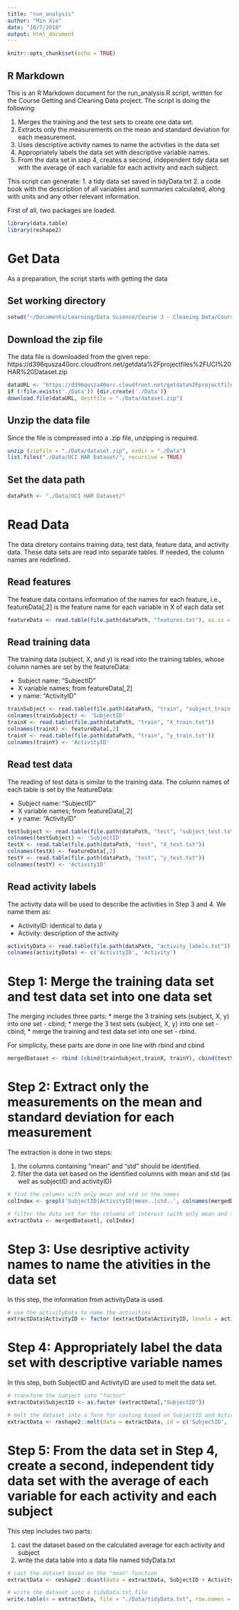 ```yaml
---
title: "run_analysis"
author: "Min Xie"
date: "10/7/2018"
output: html_document
---
```


```r
knitr::opts_chunk$set(echo = TRUE)
```

## R Markdown

This is an R Markdown document for the run_analysis.R script, written for the Course Getting and Cleaning Data project. The script is doing the following:

1. Merges the training and the test sets to create one data set.
2. Extracts only the measurements on the mean and standard deviation for each measurement.
3. Uses descriptive activity names to name the activities in the data set
4. Appropriately labels the data set with descriptive variable names.
5. From the data set in step 4, creates a second, independent tidy data set with the average of each variable for each activity and each subject.

This script can generate: 
1. a tidy data set saved in tidyData.txt 
2. a code book with the description of all variables and summaries calculated, along with units and any other relevant information.

First of all, two packages are loaded. 

```r
library(data.table)
library(reshape2)
```

# Get Data 
As a preparation, the script starts with getting the data


## Set working directory 
```r
setwd("~/Documents/Learning/Data Science/Course 3 - Cleaning Data/CourseraGettingAndCleaningData")
```
## Download the zip file 
The data file is downloaded from the given repo: https://d396qusza40orc.cloudfront.net/getdata%2Fprojectfiles%2FUCI%20HAR%20Dataset.zip 
```r
dataURL <- "https://d396qusza40orc.cloudfront.net/getdata%2Fprojectfiles%2FUCI%20HAR%20Dataset.zip"
if (!file.exists('./Data')) {dir.create('./Data')}
download.file(dataURL, destfile = "./Data/dataset.zip")
```
## Unzip the data file 
Since the file is compressed into a .zip file, unzipping is required. 
```r
unzip (zipfile = "./Data/dataset.zip", exdir = "./Data")
list.files("./Data/UCI HAR Dataset/", recursive = TRUE)
```
## Set the data path 
```r
dataPath <- "./Data/UCI HAR Dataset/"
```
# Read Data                          
The data diretory contains training data, test data, feature data, and activity data. These data sets are read into separate tables. If needed, the column names are redefined. 



## Read features
The feature data contains information of the names for each feature, i.e., featureData[,2] is the feature name for each variable in X of each data set 

```r
featureData <- read.table(file.path(dataPath, "features.txt"), as.is = TRUE)
```
## Read training data 
The training data (subject, X, and y) is read into the training tables, whose column names are set by the featureData:

* Subject name: "SubjectID"
* X variable names; from featureData[,2]
* y name: "ActivityID"

```r
trainSubject <- read.table(file.path(dataPath, "train", "subject_train.txt"))
colnames(trainSubject) <- 'SubjectID'
trainX <- read.table(file.path(dataPath, "train", "X_train.txt"))
colnames(trainX) <- featureData[,2]
trainY <- read.table(file.path(dataPath, "train", "y_train.txt"))
colnames(trainY) <- 'ActivityID'
```
## Read test data 
The reading of test data is similar to the training data. The column names of each table is set by the featureData:

* Subject name: "SubjectID"
* X variable names; from featureData[,2]
* y name: "ActivityID" 

```r
testSubject <- read.table(file.path(dataPath, "test", "subject_test.txt"))
colnames(testSubject) <- 'SubjectID'
testX <- read.table(file.path(dataPath, "test", "X_test.txt"))
colnames(testX) <- featureData[,2]
testY <- read.table(file.path(dataPath, "test", "y_test.txt"))
colnames(testY) <- 'ActivityID'
```
## Read activity labels 

The activity data will be used to describe the activities in Step 3 and 4. We name them as:

* ActivityID: identical to data y
* Activity: description of the activity 

```r
activityData <- read.table(file.path(dataPath, "activity_labels.txt"))
colnames(activityData) <- c('ActivityID', 'Activity')
```
# Step 1: Merge the training data set and test data set into one data set                         
The merging includes three parts:
* merge the 3 training sets (subject, X, y) into one set - cbind;
* merge the 3 test sets (subject, X, y) into one set - cbind;
* merge the training and test data set into one set - rbind.

For simplicity, these parts are done in one line with rbind and cbind

```r
mergedDataset <- rbind (cbind(trainSubject,trainX, trainY), cbind(testSubject,testX, testY))
```
# Step 2: Extract only the measurements on the mean and standard deviation for each measurement                      

The extraction is done in two steps:

1. the columns containing "mean" and "std" should be identified. 
2. filter the data set based on the identified columns with mean and std (as well as subjectID and activityID) 

```r
# find the columns with only mean and std in the names
colIndex <- grepl('SubjectID|ActivityID|mean..|std..', colnames(mergedDataset))

# filter the data set for the columns of interest (with only mean and std)
extractData <- mergedDataset[, colIndex]
```
# Step 3: Use desriptive activity names to name the ativities in the data set                      
In this step, the information from activityData is used. 

```r
# use the activityData to name the activities 
extractData$ActivityID <- factor (extractData$ActivityID, levels = activityData[['ActivityID']], labels = activityData[['Activity']])
```
# Step 4: Appropriately label the data set with descriptive variable names       

In this step, both SubjectID and ActivityID are used to melt the data set. 

```r
# transform the Subject into "factor" 
extractData$SubjectID <- as.factor (extractData[,"SubjectID"])

# melt the dataset into a form for casting based on SubjectID and ActivityID
extractData <- reshape2::melt(data = extractData, id = c('SubjectID', 'ActivityID'))
```
# Step 5: From the data set in Step 4, create a second, independent tidy data set with the average of each variable for each activity and each subject  

This step includes two parts:

1. cast the dataset based on the calculated average for each activity and subject
2. write the data table into a data file named tidyData.txt

```r
# cast the dataset based on the "mean" function
extractData <- reshape2::dcast(data = extractData, SubjectID + ActivityID ~ variable, fun.aggregate = mean)

# write the dataset into a tidyData.txt file
write.table(x = extractData, file = "./Data/tidyData.txt", row.names = FALSE, quote = FALSE)

```
 